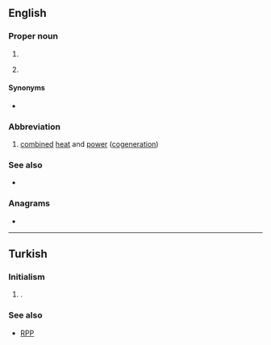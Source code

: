 ==English==

===Proper noun===
{{en-proper-noun}}

# {{initialism of|lang=en|[[California]] [[highway patrol|Highway Patrol]]}}
# {{abbreviation of|lang=en|Chiapas}} {{gloss|a state of [[Mexico]]}}

====Synonyms====
* {{sense|California Highway Patrol}} {{l|en|CHiP}} {{gloss|acronym}}

===Abbreviation===
{{rfc-header|Abbreviation}}
{{head|en|abbreviation}}

# [[combined]] [[heat]] and [[power]] ([[cogeneration]])

===See also===
* {{pedia|lang=en|California Highway Patrol}}

===Anagrams===
* {{anagrams|en|a=chp|HPC|PCH|hcp}}

----

==Turkish==

===Initialism===
{{rfc-header|Initialism}}
{{tr-initialism}}

# {{lb|tr|politics}} {{initialism of|Cumhuriyet Halk Partisi|lang=tr|nodot=1}} {{gloss|Republican People's Party}}.

===See also===
* [[RPP]]